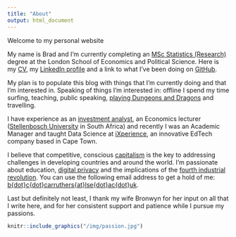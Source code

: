 ```yaml
---
title: "About"
output: html_document
---
```


Welcome to my personal website

My name is Brad and I'm currently completing an <a href="http://www.lse.ac.uk/study-at-lse/Graduate/Degree-programmes-2019/MSc-Statistics-Research" target="_blank">MSc Statistics (Research)</a> degree at the London School of Economics and Political Science. Here is my <a href="/img/carruthers-cv-10-03-2019.pdf" target="_blank">CV</a>, my <a href="https://www.linkedin.com/in/brad-carruthers-7b737190/" target="_blank">LinkedIn profile</a> and a link to what I've been doing on <a href="https://github.com/BCallumCarr" target="_blank">GitHub</a>.

My plan is to populate this blog with things that I'm currently doing and that I'm interested in. Speaking of things I'm interested in: offline I spend my time surfing, teaching, public speaking, <a href="http://dnd.wizards.com" target="blank_">playing Dungeons and Dragons</a> and travelling. 

I have experience as an <a href="http://www.securewealth.co.za" target="_blank">investment analyst</a>, an Economics lecturer (<a href="http://www.sun.ac.za/english" target="_blank">Stellenbosch University</a> in South Africa) and recently I was an Academic Manager and taught Data Science at <a href="http://ixperience.co.za" target="_blank">iXperience</a>, an innovative EdTech company based in Cape Town.

I believe that competitive, conscious <a href="https://www.consciouscapitalism.org" target="_blank">capitalism</a> is the key to addressing challenges in developing countries and around the world. I'm passionate about education, <a href="https://www.privacytools.io" target="_blank">digital privacy</a> and the implications of the <a href="https://www.weforum.org/agenda/2016/01/the-fourth-industrial-revolution-what-it-means-and-how-to-respond" target="_blank">fourth industrial revolution</a>. You can use the following email address to get a hold of me: [b{dot}c{dot}carruthers{at}lse{dot}ac{dot}uk](mailto:b.c.carruthers@lse.ac.uk). 

Last but definitely not least, I thank my wife Bronwyn for her input on all that I write here, and for her consistent support and patience while I pursue my passions.

```r
knitr::include_graphics("/img/passion.jpg")
```